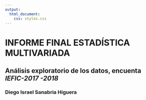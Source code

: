 ```yaml
---
output:
  html_document:
    css: styles.css
---
```


# INFORME FINAL ESTADÍSTICA MULTIVARIADA
##  Análisis exploratorio de los datos, encuenta *IEFIC-2017 -2018*
### Diego Israel Sanabria Higuera